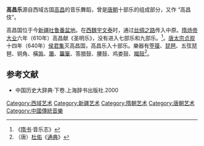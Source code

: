 '''高昌乐'''源自西域古国[[高昌|高昌]]的音乐舞蹈，曾是[[唐朝|唐朝]]十部乐的组成部分，又作 “高昌伎”。

高昌国位于今[[新疆|新疆]][[吐鲁番盆地|吐鲁番盆地]]。在[[西魏|西魏]][[宇文泰|宇文泰]]时，通过[[丝绸之路|丝绸之路]]传入中原。[[隋炀帝|隋炀帝]][[大业|大业]]六年（610年）高昌献《圣明乐》，没有进入七部乐和九部乐。<ref>《[[隋书|隋书]]·音乐志》</ref>。[[唐太宗|唐太宗]][[贞观|贞观]]十四年（640年）[[侯君集|侯君集]]灭高昌国，高昌乐入十部乐。樂器有[[箜篌|箜篌]]、[[琵琶|琵琶]]、五弦琵琶、铜角、橫[[笛|笛]]、[[簫|簫]]、[[篳篥|篳篥]]、答腊鼓、腰鼓、鸡娄鼓、[[羯鼓|羯鼓]]<ref>（唐）[[杜佑|杜佑]]《[[通典|通典]]》</ref>。

==参考文献==
{{reflist}}
* 中国历史大辞典·下卷.上海辞书出版社.2000

[[Category:西域艺术|Category:西域艺术]]
[[Category:新疆艺术|Category:新疆艺术]]
[[Category:隋朝艺术|Category:隋朝艺术]]
[[Category:唐朝艺术|Category:唐朝艺术]]
[[Category:中國傳統音樂|Category:中國傳統音樂]]